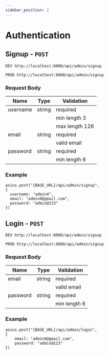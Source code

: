 ```yaml
---
sidebar_position: 2
---
```


# Authentication

## Signup - `POST`

`DEV
http://localhost:8000/api/admin/signup`

`PROD
http://localhost:8000/api/admin/signup`

### Request Body

| Name     | Type   | Validation     |
| -------- | ------ | -------------- |
| username | string | required       |
|          |        | min length 3   |
|          |        | max length 126 |
| email    | string | required       |
|          |        | valid email    |
| password | string | required       |
|          |        | min length 6   |

### Example

```
axios.post("{BASE_URL}/api/admin/signup",
{
  username: "admin4",
  email: "admin0@gmail.com",
  password: "admin@123"
})
```

## Login - `POST`

`DEV
http://localhost:8000/api/admin/signup`

`PROD
http://localhost:8000/api/admin/signup`

### Request Body

| Name     | Type   | Validation   |
| -------- | ------ | ------------ |
| email    | string | required     |
|          |        | valid email  |
| password | string | required     |
|          |        | min length 6 |

### Example

```
axios.post("{BASE_URL}/api/admin/login",
{
    email: "admin0@gmail.com",
    password: "admin@123"
})
```
